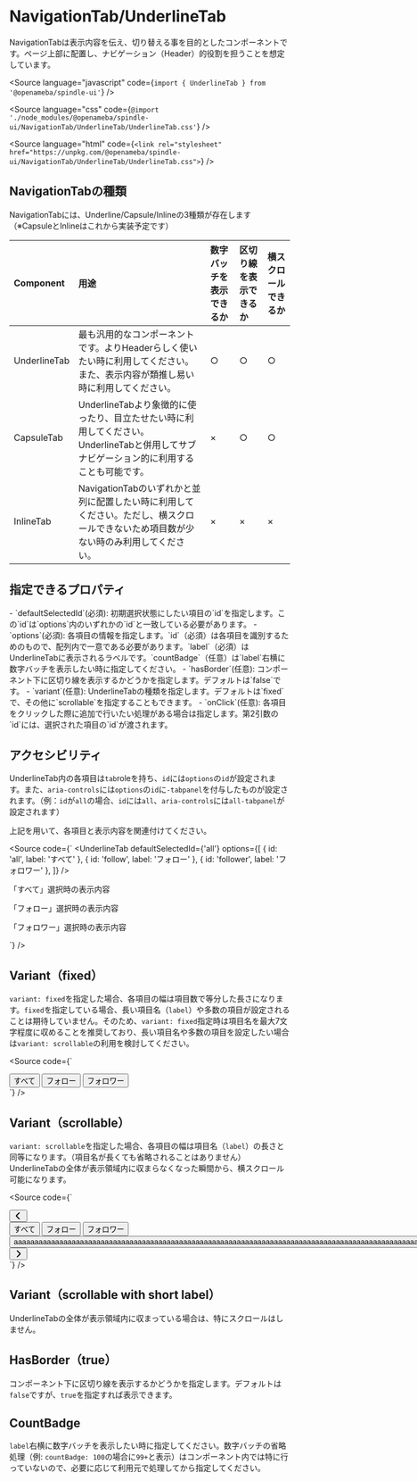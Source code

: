 
# NavigationTab/UnderlineTab
<Description>
  NavigationTabは表示内容を伝え、切り替える事を目的としたコンポーネントです。ページ上部に配置し、ナビゲーション（Header）的役割を担うことを想定しています。
</Description>

<Meta title="NavigationTab/UnderlineTab" component={UnderlineTab} />

<Source
  language="javascript"
  code={`import { UnderlineTab } from '@openameba/spindle-ui'`}
/>

<Source
  language="css"
  code={`@import './node_modules/@openameba/spindle-ui/NavigationTab/UnderlineTab/UnderlineTab.css'`}
/>

<Source
  language="html"
  code={`<link rel="stylesheet" href="https://unpkg.com/@openameba/spindle-ui/NavigationTab/UnderlineTab/UnderlineTab.css">`}
/>

## NavigationTabの種類
NavigationTabには、Underline/Capsule/Inlineの3種類が存在します（※CapsuleとInlineはこれから実装予定です）

Component | 用途 | 数字バッチを表示できるか | 区切り線を表示できるか | 横スクロールできるか
:-- | :-- | :-- | :-- | :-- |
UnderlineTab | 最も汎用的なコンポーネントです。よりHeaderらしく使いたい時に利用してください。また、表示内容が類推し易い時に利用してください。 | ○ | ○ | ○ |
CapsuleTab | UnderlineTabより象徴的に使ったり、目立たせたい時に利用してください。UnderlineTabと併用してサブナビゲーション的に利用することも可能です。 | × | ○ | ○ |
InlineTab | NavigationTabのいずれかと並列に配置したい時に利用してください。ただし、横スクロールできないため項目数が少ない時のみ利用してください。 | × | × | × |

## 指定できるプロパティ
<Description>
  - `defaultSelectedId`(必須): 初期選択状態にしたい項目の`id`を指定します。この`id`は`options`内のいずれかの`id`と一致している必要があります。
</Description>
<Description>
  - `options`(必須): 各項目の情報を指定します。`id`（必須）は各項目を識別するためのもので、配列内で一意である必要があります。`label`（必須）はUnderlineTabに表示されるラベルです。`countBadge`（任意）は`label`右横に数字バッチを表示したい時に指定してください。
</Description>
<Description>
  - `hasBorder`(任意): コンポーネント下に区切り線を表示するかどうかを指定します。デフォルトは`false`です。
</Description>
<Description>
  - `variant`(任意): UnderlineTabの種類を指定します。デフォルトは`fixed`で、その他に`scrollable`を指定することもできます。
</Description>
<Description>
  - `onClick`(任意): 各項目をクリックした際に追加で行いたい処理がある場合は指定します。第2引数の`id`には、選択された項目の`id`が渡されます。
</Description>

## アクセシビリティ
UnderlineTab内の各項目は`tab`roleを持ち、`id`には`options`の`id`が設定されます。また、`aria-controls`には`options`の`id`に`-tabpanel`を付与したものが設定されます。（例：`id`が`all`の場合、`id`には`all`、`aria-controls`には`all-tabpanel`が設定されます）

上記を用いて、各項目と表示内容を関連付けてください。

<Source
  code={`
<UnderlineTab
  defaultSelectedId={'all'}
  options={[
    { id: 'all', label: 'すべて' },
    { id: 'follow', label: 'フォロー' },
    { id: 'follower', label: 'フォロワー' },
  ]}
/>
<div id="all-tabpanel" role="tabpanel" aria-labelledby="all">
  <p>「すべて」選択時の表示内容</p>
</div>
<div id="follow-tabpanel" role="tabpanel" aria-labelledby="follow">
  <p>「フォロー」選択時の表示内容</p>
</div>
<div id="follower-tabpanel" role="tabpanel" aria-labelledby="follower">
  <p>「フォロワー」選択時の表示内容</p>
</div>
  `}
/>

## Variant（fixed）
`variant: fixed`を指定した場合、各項目の幅は項目数で等分した長さになります。`fixed`を指定している場合、長い項目名（`label`）や多数の項目が設定されることは期待していません。そのため、`variant: fixed`指定時は項目名を最大7文字程度に収めることを推奨しており、長い項目名や多数の項目を設定したい場合は`variant: scrollable`の利用を検討してください。

<Preview withSource="open">
  <Story name="Variant (fixed)">
    <UnderlineTab
      defaultSelectedId={'fixed-all'}
      options={[
        { id: 'fixed-all', label: 'すべて' },
        { id: 'fixed-follow', label: 'フォロー' },
        { id: 'fixed-follower', label: 'フォロワー' },
      ]}
      {...actions('onClick')}
    />
    <div id="fixed-all-tabpanel" role="tabpanel" aria-labelledby="fixed-all" />
    <div id="fixed-follow-tabpanel" role="tabpanel" aria-labelledby="fixed-follow" />
    <div id="fixed-follower-tabpanel" role="tabpanel" aria-labelledby="fixed-follower" />
  </Story>
</Preview>

<Source
  code={`
<div class="spui-UnderlineTab spui-UnderlineTab--fixed">
  <div class="spui-UnderlineTab-container" role="tablist">
    <button aria-controls="fixed-all-tabpanel" aria-selected="true" class="spui-UnderlineTab-button" id="fixed-all" tabindex="0" type="button" role="tab" style="max-width: calc(33.3333%);">
      <span class="spui-UnderlineTab-labelWrapper">
        <span class="spui-UnderlineTab-label">すべて</span>
      </span>
    </button>
    <button aria-controls="fixed-follow-tabpanel" aria-selected="false" class="spui-UnderlineTab-button" id="fixed-follow" tabindex="-1" type="button" role="tab" style="max-width: calc(33.3333%);">
      <span class="spui-UnderlineTab-labelWrapper">
        <span class="spui-UnderlineTab-label">フォロー</span>
      </span>
    </button>
    <button aria-controls="fixed-follower-tabpanel" aria-selected="false" class="spui-UnderlineTab-button" id="fixed-follower" tabindex="-1" type="button" role="tab" style="max-width: calc(33.3333%);">
      <span class="spui-UnderlineTab-labelWrapper">
        <span class="spui-UnderlineTab-label">フォロワー</span>
      </span>
    </button>
  </div>
</div>
  `}
/>

## Variant（scrollable）
`variant: scrollable`を指定した場合、各項目の幅は項目名（`label`）の長さと同等になります。（項目名が長くても省略されることはありません）UnderlineTabの全体が表示領域内に収まらなくなった瞬間から、横スクロール可能になります。

<Preview withSource="open">
  <Story name="Variant (scrollable)">
    <UnderlineTab
      defaultSelectedId={'scrollable-follow'}
      options={[
        { id: 'scrollable-all', label: 'すべて' },
        { id: 'scrollable-follow', label: 'フォロー' },
        { id: 'scrollable-follower', label: 'フォロワー' },
        { id: 'scrollable-others', label: 'aaaaaaaaaaaaaaaaaaaaaaaaaaaaaaaaaaaaaaaaaaaaaaaaaaaaaaaaaaaaaaaaaaaaaaaaaaaaaaaaaaaaaaaaaaaaaaaaaaaaaaaaaaaaaaaaaaaaaaaaaaaaaaaaaaaaaaaaaaaaaaaaaaaaaaaaaaaaaaaaaaaaaaaaaaaaaaaaaaaa' },
      ]}
      variant='scrollable'
      {...actions('onClick')}
    />
    <div id="scrollable-all-tabpanel" role="tabpanel" aria-labelledby="scrollable-all" />
    <div id="scrollable-follow-tabpanel" role="tabpanel" aria-labelledby="scrollable-follow" />
    <div id="scrollable-follower-tabpanel" role="tabpanel" aria-labelledby="scrollable-follower" />
    <div id="scrollable-others-tabpanel" role="tabpanel" aria-labelledby="scrollable-others" />
  </Story>
</Preview>

<Source
  code={`
<div class="spui-UnderlineTab spui-UnderlineTab--scrollable">
  <div class="spui-UnderlineTab-arrow spui-UnderlineTab-arrow--left">
    <button class="spui-UnderlineTab-arrowButton" type="button">
      <svg xmlns="http://www.w3.org/2000/svg" width="16" height="16" viewBox="0 0 24 24" fill="currentColor" role="img" aria-label="左に移動"><path d="M13.49 21.06 6.2 13.77c-.97-.97-.97-2.56 0-3.54l7.29-7.29a1.49 1.49 0 0 1 2.12 0c.59.59.59 1.54 0 2.12L8.67 12l6.94 6.94c.59.59.59 1.54 0 2.12-.29.29-.68.44-1.06.44s-.77-.15-1.06-.44Z"></path></svg>
    </button>
  </div>
  <div class="spui-UnderlineTab-container" role="tablist">
    <button aria-controls="scrollable-all-tabpanel" aria-selected="false" class="spui-UnderlineTab-button" id="scrollable-all" tabindex="-1" type="button" role="tab" style="max-width: fit-content;">
      <span class="spui-UnderlineTab-labelWrapper">
        <span class="spui-UnderlineTab-label">すべて</span>
      </span>
    </button>
    <button aria-controls="scrollable-follow-tabpanel" aria-selected="true" class="spui-UnderlineTab-button" id="scrollable-follow" tabindex="0" type="button" role="tab" style="max-width: fit-content;">
      <span class="spui-UnderlineTab-labelWrapper">
        <span class="spui-UnderlineTab-label">フォロー</span>
      </span>
    </button>
    <button aria-controls="scrollable-follower-tabpanel" aria-selected="false" class="spui-UnderlineTab-button" id="scrollable-follower" tabindex="-1" type="button" role="tab" style="max-width: fit-content;">
      <span class="spui-UnderlineTab-labelWrapper">
        <span class="spui-UnderlineTab-label">フォロワー</span>
      </span>
    </button>
    <button aria-controls="scrollable-others-tabpanel" aria-selected="false" class="spui-UnderlineTab-button" id="scrollable-others" tabindex="-1" type="button" role="tab" style="max-width: fit-content;">
      <span class="spui-UnderlineTab-labelWrapper">
        <span class="spui-UnderlineTab-label">aaaaaaaaaaaaaaaaaaaaaaaaaaaaaaaaaaaaaaaaaaaaaaaaaaaaaaaaaaaaaaaaaaaaaaaaaaaaaaaaaaaaaaaaaaaaaaaaaaaaaaaaaaaaaaaaaaaaaaaaaaaaaaaaaaaaaaaaaaaaaaaaaaaaaaaaaaaaaaaaaaaaaaaaaaaaaaaaaaaa</span>
      </span>
    </button>
  </div>
  <div class="spui-UnderlineTab-arrow spui-UnderlineTab-arrow--right is-showed">
    <button class="spui-UnderlineTab-arrowButton" type="button">
      <svg xmlns="http://www.w3.org/2000/svg" width="16" height="16" viewBox="0 0 24 24" fill="currentColor" role="img" aria-label="右に移動"><path d="M9.41 21.5c-.38 0-.77-.15-1.06-.44a1.49 1.49 0 0 1 0-2.12L15.29 12 8.35 5.06a1.49 1.49 0 0 1 0-2.12c.59-.58 1.54-.59 2.12 0l7.29 7.29c.97.97.97 2.56 0 3.54l-7.29 7.29c-.29.29-.67.44-1.06.44Z"></path></svg>
    </button>
  </div>
</div>
  `}
/>

## Variant（scrollable with short label）
UnderlineTabの全体が表示領域内に収まっている場合は、特にスクロールはしません。

<Preview withSource="open">
  <Story name="Variant (scrollable with short label)">
    <UnderlineTab
      defaultSelectedId={'scrollable-short-follower'}
      options={[
        { id: 'scrollable-short-all', label: 'すべて' },
        { id: 'scrollable-short-follow', label: 'フォロー' },
        { id: 'scrollable-short-follower', label: 'フォロワー' },
      ]}
      variant='scrollable'
      {...actions('onClick')}
    />
    <div id="scrollable-short-all-tabpanel" role="tabpanel" aria-labelledby="scrollable-short-all" />
    <div id="scrollable-short-follow-tabpanel" role="tabpanel" aria-labelledby="scrollable-short-follow" />
    <div id="scrollable-short-follower-tabpanel" role="tabpanel" aria-labelledby="scrollable-short-follower" />
  </Story>
</Preview>

## HasBorder（true）
コンポーネント下に区切り線を表示するかどうかを指定します。デフォルトは`false`ですが、`true`を指定すれば表示できます。

<Preview withSource="open">
  <Story name="HasBorder (true)">
    <UnderlineTab
      defaultSelectedId={'hasBorder-all'}
      hasBorder={true}
      options={[
        { id: 'hasBorder-all', label: 'すべて' },
        { id: 'hasBorder-follow', label: 'フォロー' },
        { id: 'hasBorder-follower', label: 'フォロワー' },
      ]}
      {...actions('onClick')}
    />
    <div id="hasBorder-all-tabpanel" role="tabpanel" aria-labelledby="hasBorder-all" />
    <div id="hasBorder-follow-tabpanel" role="tabpanel" aria-labelledby="hasBorder-follow" />
    <div id="hasBorder-follower-tabpanel" role="tabpanel" aria-labelledby="hasBorder-follower" />
  </Story>
</Preview>

## CountBadge
`label`右横に数字バッチを表示したい時に指定してください。数字バッチの省略処理（例: `countBadge: 100`の場合に`99+`と表示）はコンポーネント内では特に行っていないので、必要に応じて利用元で処理してから指定してください。

<Preview withSource="open">
  <Story name="CountBadge">
    <UnderlineTab
      defaultSelectedId={'countBadge-follow'}
      options={[
        { id: 'countBadge-all', label: 'すべて', countBadge: '1' },
        { id: 'countBadge-follow', label: 'フォロー' },
        { id: 'countBadge-follower', label: 'フォロワー', countBadge: '100' },
      ]}
      variant='scrollable'
      {...actions('onClick')}
    />
    <div id="countBadge-all-tabpanel" role="tabpanel" aria-labelledby="countBadge-all" />
    <div id="countBadge-follow-tabpanel" role="tabpanel" aria-labelledby="countBadge-follow" />
    <div id="countBadge-follower-tabpanel" role="tabpanel" aria-labelledby="countBadge-follower" />
  </Story>
</Preview>
